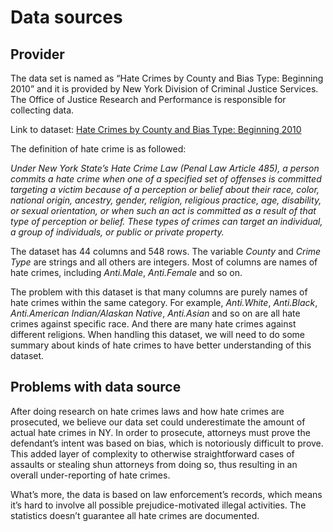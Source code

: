 # Data sources

## Provider

The data set is named as "Hate Crimes by County and Bias Type: Beginning 2010" and it is provided by New York Division of Criminal Justice Services. The Office of Justice Research and Performance is responsible for collecting data. 

Link to dataset: [Hate Crimes by County and Bias Type: Beginning 2010](https://data.ny.gov/Public-Safety/Hate-Crimes-by-County-and-Bias-Type-Beginning-2010/6xda-q7ev)

The definition of hate crime is as followed: 
    
*Under New York State’s Hate Crime Law (Penal Law Article 485), a person commits a hate crime when one of a specified set of offenses is committed targeting a victim because of a perception or belief about their race, color, national origin, ancestry, gender, religion, religious practice, age, disability, or sexual orientation, or when such an act is committed as a result of that type of perception or belief. These types of crimes can target an individual, a group of individuals, or public or private property.*

The dataset has 44 columns and 548 rows. The variable *County* and *Crime Type* are strings and all others are integers. Most of columns are names of hate crimes, including *Anti.Male*, *Anti.Female* and so on. 

The problem with this dataset is that many columns are purely names of hate crimes within the same category. For example, *Anti.White*, *Anti.Black*, *Anti.American Indian/Alaskan Native*, *Anti.Asian* and so on are all hate crimes against specific race. And there are many hate crimes against different religions. When handling this dataset, we will need to do some summary about kinds of hate crimes to have better understanding of this dataset. 


## Problems with data source

After doing research on hate crimes laws and how hate crimes are prosecuted, we believe our data set could underestimate the amount of actual hate crimes in NY. In order to prosecute, attorneys must prove the defendant's intent was based on bias, which is notoriously difficult to prove. This added layer of complexity to otherwise straightforward cases of assaults or stealing shun attorneys from doing so, thus resulting in an overall under-reporting of hate crimes. 

What's more, the data is based on law enforcement's records, which means it's hard to involve all possible prejudice-motivated
illegal activities. The statistics doesn't guarantee all hate crimes are documented.
